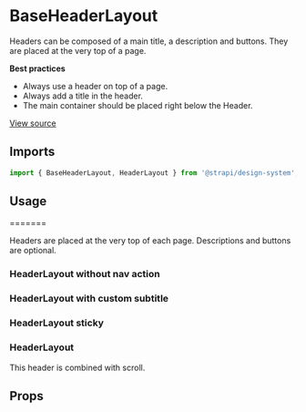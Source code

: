 

<Meta of={HeaderLayoutStories} />

# BaseHeaderLayout

Headers can be composed of a main title, a description and buttons. They are placed at the very top of a page.

**Best practices**

- Always use a header on top of a page.
- Always add a title in the header.
- The main container should be placed right below the Header.

[View source](https://github.com/strapi/design-system/tree/main/packages/strapi-design-system/src/Layout)

## Imports

```js
import { BaseHeaderLayout, HeaderLayout } from '@strapi/design-system';
```

## Usage

\=======

Headers are placed at the very top of each page. Descriptions and buttons are optional.

<Canvas of={HeaderLayoutStories.Base} />

### HeaderLayout without nav action

<Canvas of={HeaderLayoutStories.BaseWithoutNavAction} />

### HeaderLayout with custom subtitle

<Canvas of={HeaderLayoutStories.BaseWithCustomSubtitle} />

### HeaderLayout sticky

<Canvas of={HeaderLayoutStories.Sticky} />

### HeaderLayout

This header is combined with scroll.

<Canvas of={HeaderLayoutStories.CombinedWScroll} />

## Props

<ArgsTable of={HeaderLayout} />
